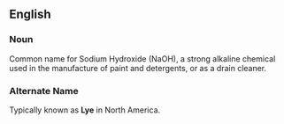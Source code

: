 ==English==
===Noun===
Common name for Sodium Hydroxide (NaOH), a strong alkaline chemical used in the manufacture of paint and detergents, or as a drain cleaner.

===Alternate Name===
Typically known as '''Lye''' in North America.